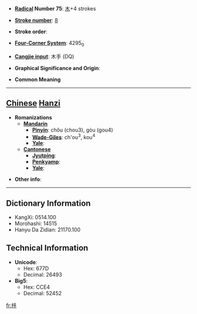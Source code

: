* '''[[Wiktionary:Chinese radical index| Radical]] Number 75''': [[Wiktionary:Chinese radical index 木|木]]+4 strokes

* '''[[Wiktionary:Chinese total strokes index|Stroke number]]''': [[Wiktionary:Chinese total strokes index 8|8]]

* '''Stroke order''': 

* '''[[Wiktionary:Chinese four corner index|Four-Corner System]]''': 4295<sub>0</sub>

* '''[[Wiktionary:Chinese Cangjie index|Cangjie input]]''': 木手 (DQ)

* '''Graphical Significance and Origin''': 

* '''Common Meaning'''

----

== [[Chinese]] [[Hanzi]] ==

* '''Romanizations'''
** '''[[Mandarin]]'''
*** '''[[Pinyin]]''': chǒu (chou3), gòu (gou4)
*** '''[[Wade-Giles]]''': ch'ou<sup>3</sup>, kou<sup>4</sup>
*** '''[[Yale]]''': 
** '''[[Cantonese]]'''
*** '''[[Jyutping]]''':
*** '''[[Penkyamp]]''': 
*** '''[[Yale]]''': 

* '''Other info''': 

----

== Dictionary Information ==

* KangXi: 0514.100
* Morohashi: 14515
* Hanyu Da Zidian: 21170.100

== Technical Information ==

* '''Unicode''':
** Hex: 677D
** Decimal: 26493
* '''Big5''':
** Hex: CCE4
** Decimal: 52452

[[fr:杽]]
